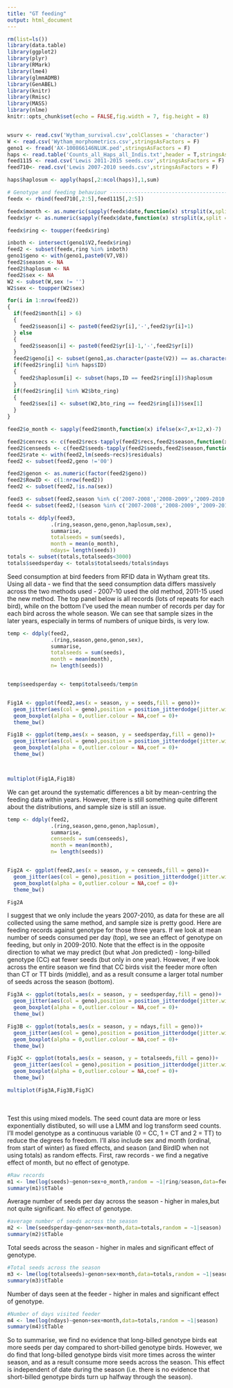```yaml
---
title: "GT feeding"
output: html_document
---
```


```r
rm(list=ls())
library(data.table)
library(ggplot2)
library(plyr)
library(RMark)
library(lme4)
library(glmmADMB)
library(GenABEL)
library(knitr)
library(Rmisc)
library(MASS)
library(nlme)
knitr::opts_chunk$set(echo = FALSE,fig.width = 7, fig.height = 8)


wsurv <- read.csv('Wytham_survival.csv',colClasses = 'character')
W <- read.csv('Wytham_morphometrics.csv',stringsAsFactors = F)
geno1 <- fread('AX-100866146NLUK.ped',stringsAsFactors = F)
haps <- read.table('Counts_all_Haps_all_Indis.txt',header = T,stringsAsFactors = F)
feed1115 <- read.csv('Lewis 2011-2015 seeds.csv',stringsAsFactors = F)
feed710<- read.csv('Lewis 2007-2010 seeds.csv',stringsAsFactors = F)

haps$haplosum <- apply(haps[,2:ncol(haps)],1,sum)

# Genotype and feeding behaviour ------------------------------------------
feedx <- rbind(feed710[,2:5],feed1115[,2:5])

feedx$month <- as.numeric(sapply(feedx$date,function(x) strsplit(x,split = '-')[[1]][2]))
feedx$yr <- as.numeric(sapply(feedx$date,function(x) strsplit(x,split = '-')[[1]][1]))

feedx$ring <- toupper(feedx$ring)

inboth <- intersect(geno1$V2,feedx$ring)
feed2 <- subset(feedx,ring %in% inboth)
geno1$geno <- with(geno1,paste0(V7,V8))
feed2$season <- NA
feed2$haplosum <- NA
feed2$sex <- NA
W2 <- subset(W,sex != '')
W2$sex <- toupper(W2$sex)

for(i in 1:nrow(feed2))
{
  if(feed2$month[i] > 6)
  {
    feed2$season[i] <- paste0(feed2$yr[i],'-',feed2$yr[i]+1)
  } else
  {
    feed2$season[i] <- paste0(feed2$yr[i]-1,'-',feed2$yr[i])
  }
  feed2$geno[i] <- subset(geno1,as.character(paste(V2)) == as.character(paste(feed2$ring[i])))$geno
  if(feed2$ring[i] %in% haps$ID)
  {
    feed2$haplosum[i] <- subset(haps,ID == feed2$ring[i])$haplosum
  }
  if(feed2$ring[i] %in% W2$bto_ring)
  {
    feed2$sex[i] <- subset(W2,bto_ring == feed2$ring[i])$sex[1]
  }
}

feed2$o_month <- sapply(feed2$month,function(x) ifelse(x<7,x+12,x)-7)

feed2$cenrecs <- c(feed2$recs-tapply(feed2$recs,feed2$season,function(x) mean(x))[feed2$season])
feed2$censeeds <- c(feed2$seeds-tapply(feed2$seeds,feed2$season,function(x) mean(x))[feed2$season])
feed2$rate <- with(feed2,lm(seeds~recs)$residuals)
feed2 <- subset(feed2,geno !='00')

feed2$genon <- as.numeric(factor(feed2$geno))
feed2$RowID <- c(1:nrow(feed2))
feed2 <- subset(feed2,!is.na(sex))

feed3 <- subset(feed2,season %in% c('2007-2008','2008-2009','2009-2010'))
feed4 <- subset(feed2,!(season %in% c('2007-2008','2008-2009','2009-2010')))

totals <- ddply(feed3,
              .(ring,season,geno,genon,haplosum,sex),
              summarise,
              totalseeds = sum(seeds),
              month = mean(o_month),
              ndays= length(seeds))
totals <- subset(totals,totalseeds<3000)
totals$seedsperday <- totals$totalseeds/totals$ndays

```


Seed consumption at bird feeders from RFID data in Wytham great tits. Using all data - we find that the seed consumption data differs massively across the two methods used - 2007-10 used the old method, 2011-15 used the new method. The top panel below is all records (lots of repeats for each bird), while on the bottom I've used the mean number of records per day for each bird across the whole season. We can see that sample sizes in the later years, especially in terms of numbers of unique birds, is very low. 

```r

temp <- ddply(feed2,
              .(ring,season,geno,genon,sex),
              summarise,
              totalseeds = sum(seeds),
              month = mean(month),
              n= length(seeds))


temp$seedsperday <- temp$totalseeds/temp$n


Fig1A <- ggplot(feed2,aes(x = season, y = seeds,fill = geno))+
  geom_jitter(aes(col = geno),position = position_jitterdodge(jitter.width = 0.2),shape = 1)+
  geom_boxplot(alpha = 0,outlier.colour = NA,coef = 0)+
  theme_bw()

Fig1B <- ggplot(temp,aes(x = season, y = seedsperday,fill = geno))+
  geom_jitter(aes(col = geno),position = position_jitterdodge(jitter.width = 0.2),shape = 1)+
  geom_boxplot(alpha = 0,outlier.colour = NA,coef = 0)+
  theme_bw()



multiplot(Fig1A,Fig1B)

```

We can get around the systematic differences a bit by mean-centring the feeding data within years. However, there is still something quite different about the distributions, and sample size is still an issue.

```r

temp <- ddply(feed2,
              .(ring,season,geno,genon,haplosum),
              summarise,
              censeeds = sum(censeeds),
              month = mean(month),
              n= length(seeds))


Fig2A <- ggplot(feed2,aes(x = season, y = censeeds,fill = geno))+
  geom_jitter(aes(col = geno),position = position_jitterdodge(jitter.width = 0.2),shape = 1)+
  geom_boxplot(alpha = 0,outlier.colour = NA,coef = 0)+
  theme_bw()

Fig2A

```

I suggest that we only include the years 2007-2010, as data for these are all collected using the same method, and sample size is pretty good. Here are feeding records against genotype for those three years. If we look at mean number of seeds consumed per day (top), we see an effect of genotype on feeding, but only in 2009-2010. Note that the effect is in the opposite direction to what we may predict (but what Jon predicted) - long-billed genotype (CC) eat fewer seeds (but only in one year). However, if we look across the entire season we find that CC birds visit the feeder more often than CT or TT birds (middle), and as a result consume a larger total number of seeds across the season (bottom).

```r


Fig3A <- ggplot(totals,aes(x = season, y = seedsperday,fill = geno))+
  geom_jitter(aes(col = geno),position = position_jitterdodge(jitter.width = 0.2),shape = 1)+
  geom_boxplot(alpha = 0,outlier.colour = NA,coef = 0)+
  theme_bw()

Fig3B <- ggplot(totals,aes(x = season, y = ndays,fill = geno))+
  geom_jitter(aes(col = geno),position = position_jitterdodge(jitter.width = 0.2),shape = 1)+
  geom_boxplot(alpha = 0,outlier.colour = NA,coef = 0)+
  theme_bw()

Fig3C <- ggplot(totals,aes(x = season, y = totalseeds,fill = geno))+
  geom_jitter(aes(col = geno),position = position_jitterdodge(jitter.width = 0.2),shape = 1)+
  geom_boxplot(alpha = 0,outlier.colour = NA,coef = 0)+
  theme_bw()

multiplot(Fig3A,Fig3B,Fig3C)

```



<br><br>
Test this using mixed models. The seed count data are more or less exponentially distibuted, so will use a LMM and log transform seed counts. I'll model genotype as a continuous variable (0 = CC, 1 = CT and 2 = TT) to reduce the degrees fo freedom. I'll also include sex and month (ordinal, from start of winter) as fixed effects, and season (and BirdID when not using totals) as random effects. First, raw records - we find a negative effect of month, but no effect of genotype.

```r

#Raw records
m1 <- lme(log(seeds)~genon+sex+o_month,random = ~1|ring/season,data=feed3) 
summary(m1)$tTable
```


Average number of seeds per day across the season - higher in males,but not quite significant. No effect of genotype.

```r
#average number of seeds across the season
m2 <- lme(seedsperday~genon+sex+month,data=totals,random = ~1|season)
summary(m2)$tTable
```

Total seeds across the season - higher in males and significant effect of genotype.
```r
#Total seeds across the season
m3 <- lme(log(totalseeds)~genon+sex+month,data=totals,random = ~1|season)
summary(m3)$tTable
```

Number of days seen at the feeder - higher in males and significant effect of genotype.
```r
#Number of days visited feeder
m4 <- lme(log(ndays)~genon+sex+month,data=totals,random = ~1|season)
summary(m4)$tTable
```


So to summarise, we find no evidence that long-billed genotype birds eat more seeds per day compared to short-billed genotype birds. However, we do find that long-billed genotype birds visit more times across the winter season, and as a result consume more seeds across the season. This effect is independent of date during the season (i.e. there is no evidence that short-billed genotype birds turn up halfway through the season).